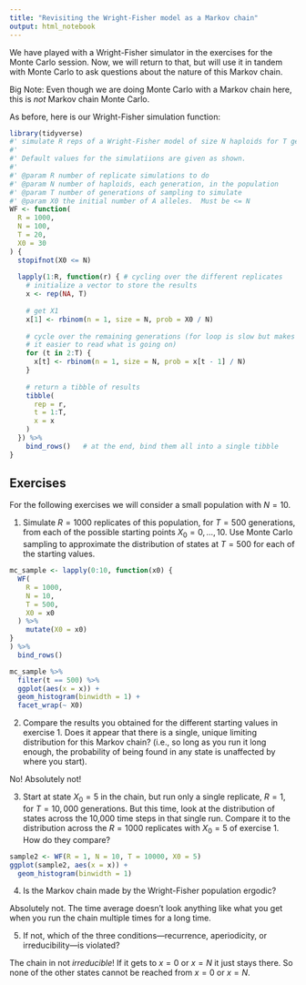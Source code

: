 ```yaml
---
title: "Revisiting the Wright-Fisher model as a Markov chain"
output: html_notebook
---
```


We have played with a Wright-Fisher simulator in the exercises for the Monte Carlo
session.  Now, we will return to that, but will use it in tandem with
Monte Carlo to ask questions about the nature of this Markov chain.

Big Note: Even though we are doing Monte Carlo with a Markov chain here, 
this is _not_ Markov chain Monte Carlo.

As before, here is our Wright-Fisher simulation function:
```r
library(tidyverse)
#' simulate R reps of a Wright-Fisher model of size N haploids for T generations from an initial allele count of X0
#'
#' Default values for the simulatiions are given as shown.
#'
#' @param R number of replicate simulations to do
#' @param N number of haploids, each generation, in the population
#' @param T number of generations of sampling to simulate
#' @param X0 the initial number of A alleles.  Must be <= N
WF <- function(
  R = 1000,
  N = 100,
  T = 20,
  X0 = 30
) {
  stopifnot(X0 <= N)
  
  lapply(1:R, function(r) { # cycling over the different replicates
    # initialize a vector to store the results
    x <- rep(NA, T)
    
    # get X1
    x[1] <- rbinom(n = 1, size = N, prob = X0 / N)
    
    # cycle over the remaining generations (for loop is slow but makes
    # it easier to read what is going on)
    for (t in 2:T) {
      x[t] <- rbinom(n = 1, size = N, prob = x[t - 1] / N)
    }
    
    # return a tibble of results
    tibble(
      rep = r,
      t = 1:T,
      x = x
    )
  }) %>%
    bind_rows()   # at the end, bind them all into a single tibble
}
```


## Exercises

For the following exercises we will consider a small population with $N=10$.  

1. Simulate $R = 1000$ replicates of this population,
for $T = 500$ generations, from each of the possible starting
points $X_0 = 0,\ldots,10$.  Use Monte Carlo sampling to approximate
the distribution of states at $T = 500$ for each of the starting
values.
```r
mc_sample <- lapply(0:10, function(x0) {
  WF(
    R = 1000,
    N = 10,
    T = 500,
    X0 = x0
  ) %>%
    mutate(X0 = x0)
}
) %>%
  bind_rows()

mc_sample %>%
  filter(t == 500) %>%
  ggplot(aes(x = x)) + 
  geom_histogram(binwidth = 1) +
  facet_wrap(~ X0)
```


2. Compare the results you obtained for the different starting
values in exercise 1.  Does it appear that there is a single, unique
limiting distribution for this Markov chain? (i.e., so long as you
run it long enough, the probability
of being found in any state is unaffected by where you start).

No! Absolutely not!

3. Start at state $X_0=5$ in the chain, but run only a single
replicate, $R=1$, for $T = 10,000$ generations.  But this time, look
at the distribution of states across the 10,000 time steps
in that single run.  Compare it to the distribution across the $R=1000$
replicates with $X_0 = 5$ of exercise 1. How do they compare?
```r
sample2 <- WF(R = 1, N = 10, T = 10000, X0 = 5)
ggplot(sample2, aes(x = x)) + 
  geom_histogram(binwidth = 1)
```

4. Is the Markov chain made by the Wright-Fisher population ergodic?

Absolutely not.  The time average doesn't look anything like what you get when
you run the chain multiple times for a long time.

5. If not, which of the three conditions---recurrence, aperiodicity, or
irreducibility---is violated?

The chain in not _irreducible_!  If it gets to $x = 0$ or $x = N$ it just
stays there.  So none of the other states cannot be reached from  $x = 0$ or $x = N$.



